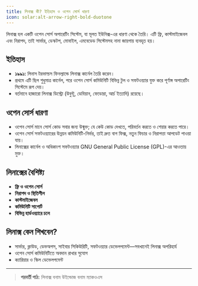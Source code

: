 ```yaml
---
title: লিনাক্স কী? ইতিহাস ও ওপেন সোর্স ধারণা
icon: solar:alt-arrow-right-bold-duotone
---
```


লিনাক্স হল একটি ওপেন সোর্স অপারেটিং সিস্টেম, যা মূলত ইউনিক্স-এর ধারণা থেকে তৈরি। এটি ফ্রি, কাস্টমাইজেবল এবং নিরাপদ, তাই সার্ভার, ডেস্কটপ, মোবাইল, এমবেডেড সিস্টেমসহ নানা জায়গায় ব্যবহৃত হয়।

## ইতিহাস
- **১৯৯১:** লিনাস টরভাল্ডস ফিনল্যান্ডে লিনাক্স কার্নেল তৈরি করেন।
- প্রথমে এটি ছিল শুধুমাত্র কার্নেল, পরে ওপেন সোর্স কমিউনিটি বিভিন্ন টুল ও সফটওয়্যার যুক্ত করে পূর্ণাঙ্গ অপারেটিং সিস্টেমে রূপ দেয়।
- বর্তমানে হাজারো লিনাক্স ডিস্ট্রো (উবুন্টু, ডেবিয়ান, ফেডোরা, আর্চ ইত্যাদি) রয়েছে।

## ওপেন সোর্স ধারণা
- ওপেন সোর্স মানে সোর্স কোড সবার জন্য উন্মুক্ত; যে কেউ কোড দেখতে, পরিবর্তন করতে ও শেয়ার করতে পারে।
- ওপেন সোর্স সফটওয়্যারের উন্নয়ন কমিউনিটি-নির্ভর, তাই দ্রুত বাগ ফিক্স, নতুন ফিচার ও নিরাপত্তা আপডেট পাওয়া যায়।
- লিনাক্সের কার্নেল ও অধিকাংশ সফটওয়্যার GNU General Public License (GPL)-এর আওতায় মুক্ত।

## লিনাক্সের বৈশিষ্ট্য
- **ফ্রি ও ওপেন সোর্স**
- **নিরাপদ ও স্থিতিশীল**
- **কাস্টমাইজেবল**
- **কমিউনিটি সাপোর্ট**
- **বিভিন্ন হার্ডওয়্যারে চলে**

## লিনাক্স কেন শিখবেন?
- সার্ভার, ক্লাউড, ডেভঅপস, সাইবার সিকিউরিটি, সফটওয়্যার ডেভেলপমেন্ট—সবখানেই লিনাক্স অপরিহার্য
- ওপেন সোর্স কমিউনিটিতে অবদান রাখার সুযোগ
- ক্যারিয়ার ও স্কিল ডেভেলপমেন্ট

---

> **পরবর্তী পাঠ:** লিনাক্স বনাম উইন্ডোজ বনাম ম্যাকওএস
